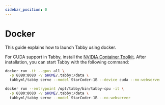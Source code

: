 ```yaml
---
sidebar_position: 0
---
```


# Docker

This guide explains how to launch Tabby using docker.


<Tabs>
  <TabItem value="cuda" label="CUDA" default>


  For CUDA support in Tabby, install the [NVIDIA Container Toolkit](https://docs.nvidia.com/datacenter/cloud-native/container-toolkit/install-guide.html).
  After installation, you can start Tabby with the following command:

  ```bash title="run.sh"
  docker run -it --gpus all \
    -p 8080:8080 -v $HOME/.tabby:/data \
    tabbyml/tabby serve --model StarCoder-1B --device cuda --no-webserver
  ```

  </TabItem>
  <TabItem value="cpu" label="CPU" default>

  ```bash title="run.sh"
  docker run --entrypoint /opt/tabby/bin/tabby-cpu -it \
    -p 8080:8080 -v $HOME/.tabby:/data \
    tabbyml/tabby serve --model StarCoder-1B --no-webserver
  ```

  </TabItem>
</Tabs>
